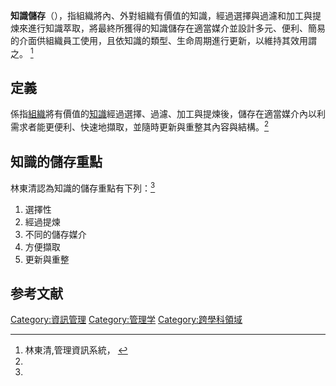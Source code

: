 {{Orphan|time=2016-12-16T14:24:24+00:00}}

'''知識儲存'''（{{lang-en|Knowledge Store}}），指組織將內、外對組織有價值的知識，經過選擇與過濾和加工與提煉來進行知識萃取，將最終所獲得的知識儲存在適當媒介並設計多元、便利、簡易的介面供組織員工使用，且依知識的類型、生命周期進行更新，以維持其效用謂之。
<ref name="ReferenceA">林東清,管理資訊系統，
{{Cite book zh 
| author = 林東清
| title = 資訊管理：e化企業的核心競爭能力
| location = 臺北市
| publisher = 智勝文化
| date = 2010
| pages = 13-13
| id = ISBN 957-729-523-1 }}</ref>
== 定義 ==
係指[[組織|組織]]將有價值的[[知識|知識]]經過選擇、過濾、加工與提煉後，儲存在適當媒介內以利需求者能更便利、快速地擷取，並隨時更新與重整其內容與結構。<ref name="ReferenceA"/>

== 知識的儲存重點 ==
林東清認為知識的儲存重點有下列：<ref name="ReferenceA"/>

# 選擇性
# 經過提煉
# 不同的儲存媒介
# 方便擷取
# 更新與重整

== 参考文献 ==
{{reflist}}

[[Category:資訊管理|Category:資訊管理]]
[[Category:管理学|Category:管理学]]
[[Category:跨學科領域|Category:跨學科領域]]